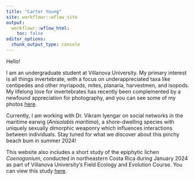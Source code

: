 ```yaml
---
title: "Carter Young"
site: workflowr::wflow_site
output:
  workflowr::wflow_html:
    toc: false
editor_options:
  chunk_output_type: console
---
```


Hello!

I am an undergraduate student at Villanova University. My primary interest is all things invertebrate, with a focus on underappreciated taxa like centipedes and other myriapods, mites, planaria, harvestmen, and isopods. My lifelong love for invertebrates has recently been complemented by a newfound appreciation for photography, and you can see some of my photos [here](second-analysis.html).

Currently, I am working with Dr. Vikram Iyengar on social networks in the maritime earwig (*Anisolabis maritima*), a shore-dwelling species with uniquely sexually dimorphic weaponry which influences interactions between individuals. Stay tuned for what we discover about this pinchy beach bum in summer 2024!

This website also includes a short study of the epiphytic lichen *Coenogonium*, conducted in northeastern Costa Rica during January 2024 as part of Villanova University's Field Ecology and Evolution Course. You can view this study [here](first-analysis.html).


